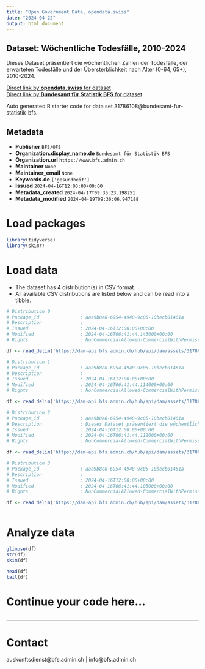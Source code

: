 ```yaml
---
title: "Open Government Data, opendata.swiss"
date: "2024-04-22"
output: html_document
---
```


## Dataset: Wöchentliche Todesfälle, 2010-2024

Dieses Dataset präsentiert die wöchentlichen Zahlen der Todesfälle, der erwarteten Todesfälle und der Übersterblichkeit nach Alter (0-64, 65+), 2010-2024.

[Direct link by **opendata.swiss** for dataset](https://opendata.swiss/de/dataset/wochentliche-todesfalle-2010-20241)<br>
[Direct link by **Bundesamt für Statistik BFS** for dataset](https://www.bfs.admin.ch/asset/de/ts-d-14.03.04.03-wr)

Auto generated R starter code for data set 31786108@bundesamt-fur-statistik-bfs.

## Metadata

- **Publisher** `BFS/OFS`
- **Organization.display_name.de** `Bundesamt für Statistik BFS`
- **Organization.url** `https://www.bfs.admin.ch`
- **Maintainer** `None`
- **Maintainer_email** `None`
- **Keywords.de** `['gesundheit']`
- **Issued** `2024-04-16T12:00:00+00:00`
- **Metadata_created** `2024-04-17T09:35:23.198251`
- **Metadata_modified** `2024-04-19T09:36:06.947188`


# Load packages

```r

library(tidyverse)
library(skimr)

```

# Load data

-   The dataset has 4 distribution(s) in CSV format.
-   All available CSV distributions are listed below and can be read into a tibble.

```r

# Distribution 0
# Package_id               : aaa9b8e8-6954-4948-9c05-10becb01461a
# Description              : 
# Issued                   : 2024-04-16T12:00:00+00:00
# Modified                 : 2024-04-16T06:41:44.143000+00:00
# Rights                   : NonCommercialAllowed-CommercialWithPermission-ReferenceRequired

df <- read_delim('https://dam-api.bfs.admin.ch/hub/api/dam/assets/31786120/master')

# Distribution 1
# Package_id               : aaa9b8e8-6954-4948-9c05-10becb01461a
# Description              : 
# Issued                   : 2024-04-16T12:00:00+00:00
# Modified                 : 2024-04-16T06:41:44.114000+00:00
# Rights                   : NonCommercialAllowed-CommercialWithPermission-ReferenceRequired

df <- read_delim('https://dam-api.bfs.admin.ch/hub/api/dam/assets/31786132/master')

# Distribution 2
# Package_id               : aaa9b8e8-6954-4948-9c05-10becb01461a
# Description              : Dieses Dataset präsentiert die wöchentlichen Zahlen der Todesfälle, der erwarteten Todesfälle und der Übersterblichkeit nach Alter (0-64, 65+), 2010-2024.
# Issued                   : 2024-04-16T12:00:00+00:00
# Modified                 : 2024-04-16T06:41:44.112000+00:00
# Rights                   : NonCommercialAllowed-CommercialWithPermission-ReferenceRequired

df <- read_delim('https://dam-api.bfs.admin.ch/hub/api/dam/assets/31786122/master')

# Distribution 3
# Package_id               : aaa9b8e8-6954-4948-9c05-10becb01461a
# Description              : 
# Issued                   : 2024-04-16T12:00:00+00:00
# Modified                 : 2024-04-16T06:41:44.105000+00:00
# Rights                   : NonCommercialAllowed-CommercialWithPermission-ReferenceRequired

df <- read_delim('https://dam-api.bfs.admin.ch/hub/api/dam/assets/31786128/master')



```

# Analyze data

```r

glimpse(df)
str(df)
skim(df)

head(df)
tail(df)

```

# Continue your code here...

```r

```

------------------------------------------------------------------------

# Contact

auskunftsdienst@bfs.admin.ch | info@bfs.admin.ch
